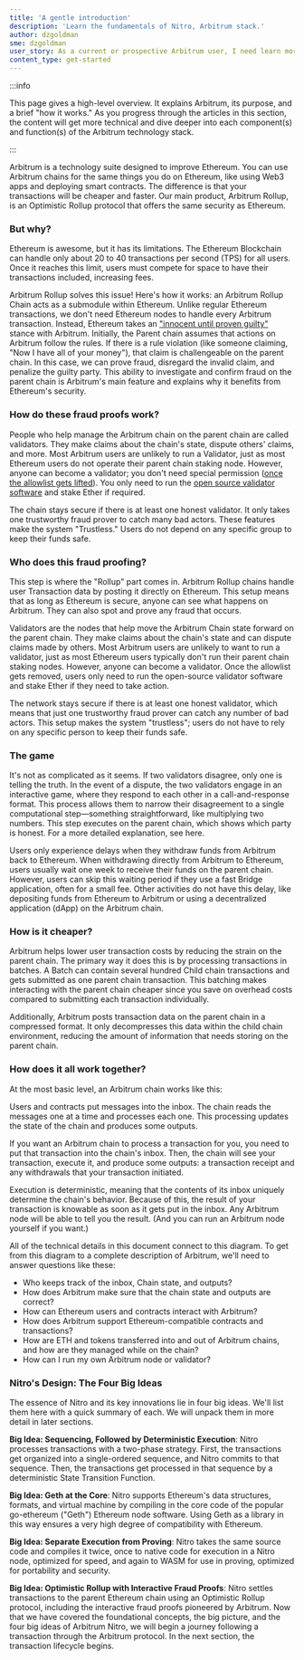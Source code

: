 ```yaml
---
title: 'A gentle introduction'
description: 'Learn the fundamentals of Nitro, Arbitrum stack.'
author: dzgoldman
sme: dzgoldman
user_story: As a current or prospective Arbitrum user, I need learn more about Nitros design.
content_type: get-started
---
```



:::info

This page gives a high-level overview. It explains <a data-quicklook-from="arbitrum">Arbitrum</a>, its purpose, and a brief "how it works." As you progress through the articles in this section, the content will get more technical and dive deeper into each component(s) and function(s) of the Arbitrum technology stack.

:::

Arbitrum is a technology suite designed to improve Ethereum. You can use Arbitrum chains for the same things you do on Ethereum, like using Web3 apps and deploying smart contracts. The difference is that your transactions will be cheaper and faster. Our main product, Arbitrum Rollup, is an Optimistic Rollup protocol that offers the same security as Ethereum.

### But why?

Ethereum is awesome, but it has its limitations. The Ethereum <a data-quicklook-from="blockchain">Blockchain</a> can handle only about 20 to 40 transactions per second (TPS) for all users. Once it reaches this limit, users must compete for space to have their transactions included, increasing fees.

Arbitrum Rollup solves this issue! Here's how it works: an <a data-quicklook-from="arbitrum-rollup-chain">Arbitrum Rollup Chain</a> acts as a submodule within Ethereum. Unlike regular Ethereum transactions, we don't need Ethereum nodes to handle every Arbitrum transaction. Instead, Ethereum takes an ["innocent until proven guilty"](https://insights.deribit.com/market-research/making-sense-of-rollups-part-2-dispute-resolution-on-arbitrum-and-optimism/) stance with Arbitrum. Initially, the <a data-quicklook-from="parent-chain">Parent chain</a> assumes that actions on Arbitrum follow the rules. If there is a rule violation (like someone claiming, "Now I have all of your money"), that claim is challengeable on the parent chain. In this case, we can prove fraud, disregard the invalid claim, and penalize the guilty party. This ability to investigate and confirm fraud on the parent chain is Arbitrum's main feature and explains why it benefits from Ethereum's security.

### How do these fraud proofs work?

People who help manage the <a data-quicklook-from="arbitrum-chain">Arbitrum chain</a> on the parent chain are called validators. They make claims about the chain's state, dispute others' claims, and more. Most Arbitrum users are unlikely to run a <a data-quicklook-from="validator">Validator</a>, just as most Ethereum users do not operate their parent chain staking node. However, anyone can become a validator; you don't need special permission ([once the allowlist gets lifted](https://docs.arbitrum.foundation/state-of-progressive-decentralization)). You only need to run the [open source validator software](https://github.com/OffchainLabs/nitro) and stake Ether if required.

The chain stays secure if there is at least one honest validator. It only takes one trustworthy fraud prover to catch many bad actors. These features make the system "<a data-quicklook-from="trustless">Trustless</a>." Users do not depend on any specific group to keep their funds safe.

### Who does this fraud proofing?

This step is where the "Rollup" part comes in. Arbitrum Rollup chains handle user <a data-quicklook-from="transaction">Transaction</a> data by posting it directly on Ethereum. This setup means that as long as Ethereum is secure, anyone can see what happens on Arbitrum. They can also spot and prove any fraud that occurs.

Validators are the nodes that help move the Arbitrum <a data-quicklook-from="chain-state">Chain state</a> forward on the parent chain. They make claims about the chain's state and can dispute claims made by others. Most Arbitrum users are unlikely to want to run a validator, just as most Ethereum users typically don't run their parent chain staking nodes. However, anyone can become a validator. Once the allowlist gets removed, users only need to run the open-source validator software and stake Ether if they need to take action.

The network stays secure if there is at least one honest validator, which means that just one trustworthy fraud prover can catch any number of bad actors. This setup makes the system "trustless"; users do not have to rely on any specific person to keep their funds safe.

### The game

It's not as complicated as it seems. If two validators disagree, only one is telling the truth. In the event of a dispute, the two validators engage in an interactive game, where they respond to each other in a call-and-response format. This process allows them to narrow their disagreement to a single computational step—something straightforward, like multiplying two numbers. This step executes on the parent chain, which shows which party is honest. For a more detailed explanation, see here.

Users only experience delays when they withdraw funds from Arbitrum back to Ethereum. When withdrawing directly from Arbitrum to Ethereum, users usually wait one week to receive their funds on the parent chain. However, users can skip this waiting period if they use a fast <a data-quicklook-from="bridge">Bridge</a> application, often for a small fee. Other activities do not have this delay, like depositing funds from Ethereum to Arbitrum or using a decentralized application (<a data-quicklook-from="dapp">dApp</a>) on the Arbitrum chain.

### How is it cheaper?

Arbitrum helps lower user transaction costs by reducing the strain on the parent chain. The primary way it does this is by processing transactions in batches. A <a data-quicklook-from="batch">Batch</a> can contain several hundred <a data-quicklook-from="child-chain">Child chain</a> transactions and gets submitted as one parent chain transaction. This batching makes interacting with the parent chain cheaper since you save on overhead costs compared to submitting each transaction individually.

Additionally, Arbitrum posts transaction data on the parent chain in a compressed format. It only decompresses this data within the child chain environment, reducing the amount of information that needs storing on the parent chain.

### How does it all work together?

At the most basic level, an Arbitrum chain works like this:

<ImageWithCaption
  caption="Original napkin sketch drawn by Arbitrum co-founder Ed Felten"
  src="https://lh4.googleusercontent.com/qwf_aYyB1AfX9s-_PQysOmPNtWB164_qA6isj3NhkDnmcro6J75f6MC2_AjlN60lpSkSw6DtZwNfrt13F3E_G8jdvjeWHX8EophDA2oUM0mEpPVeTlMbsjUCMmztEM0WvDpyWZ6R"
/>

Users and contracts put messages into the inbox. The chain reads the messages one at a time and processes each one. This processing updates the state of the chain and produces some outputs.

If you want an Arbitrum chain to process a transaction for you, you need to put that transaction into the chain's inbox. Then, the chain will see your transaction, execute it, and produce some outputs: a transaction receipt and any withdrawals that your transaction initiated.

Execution is deterministic, meaning that the contents of its inbox uniquely determine the chain's behavior. Because of this, the result of your transaction is knowable as soon as it gets put in the inbox. Any Arbitrum node will be able to tell you the result. (And you can run an Arbitrum node yourself if you want.)

All of the technical details in this document connect to this diagram. To get from this diagram to a complete description of Arbitrum, we'll need to answer questions like these:

- Who keeps track of the inbox, Chain state, and outputs?
- How does Arbitrum make sure that the chain state and outputs are correct?
- How can Ethereum users and contracts interact with Arbitrum?
- How does Arbitrum support Ethereum-compatible contracts and transactions?
- How are ETH and tokens transferred into and out of Arbitrum chains, and how are they managed while on the chain?
- How can I run my own Arbitrum node or validator?

### Nitro's Design: The Four Big Ideas

The essence of Nitro and its key innovations lie in four big ideas. We'll list them here with a quick summary of each. We will unpack them in more detail in later sections.

**Big Idea: Sequencing, Followed by Deterministic Execution**: Nitro processes transactions with a two-phase strategy. First, the transactions get organized into a single-ordered sequence, and Nitro commits to that sequence. Then, the transactions get processed in that sequence by a deterministic <a data-quicklook-from="state-transition-function">State Transition Function</a>.

**Big Idea: <a data-quicklook-from="geth">Geth</a> at the Core**: Nitro supports Ethereum's data structures, formats, and virtual machine by compiling in the core code of the popular go-ethereum ("Geth") Ethereum node software. Using Geth as a library in this way ensures a very high degree of compatibility with Ethereum.

**Big Idea: Separate Execution from Proving**: Nitro takes the same source code and compiles it twice, once to native code for execution in a Nitro node, optimized for speed, and again to <a data-quicklook-from="wasm">WASM</a> for use in proving, optimized for portability and security.

**Big Idea: Optimistic Rollup with Interactive Fraud Proofs**: Nitro settles transactions to the parent Ethereum chain using an Optimistic Rollup protocol, including the interactive fraud proofs pioneered by Arbitrum.
Now that we have covered the foundational concepts, the big picture, and the four big ideas of <a data-quicklook-from="arbitrum-nitro">Arbitrum Nitro</a>, we will begin a journey following a transaction through the Arbitrum protocol. In the next section, the transaction lifecycle begins.
